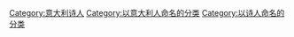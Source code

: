 {{cat main}}
{{CatRel|義大利詩人}}
{{Commonscat|Dante Alighieri|但丁·阿利吉耶里}}

[[Category:意大利诗人|Category:意大利诗人]]
[[Category:以意大利人命名的分类|Category:以意大利人命名的分类]]
[[Category:以诗人命名的分类|Category:以诗人命名的分类]]